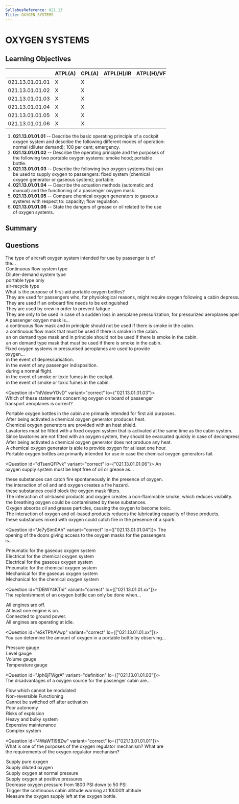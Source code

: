 ```yaml
---
SyllabusReference: 021.13
Title: OXYGEN SYSTEMS
---
```


# OXYGEN SYSTEMS

## Learning Objectives

|                 | ATPL(A) | CPL(A) | ATPL(H)/IR | ATPL(H)/VFR | CPL(H) | IR  | CBIR(A) |
| --------------- | ------- | ------ | ---------- | ----------- | ------ | --- | ------- |
| 021.13.01.01.01 | X       | X      |            |             |        |     |         |
| 021.13.01.01.02 | X       | X      |            |             |        |     |         |
| 021.13.01.01.03 | X       | X      |            |             |        |     |         |
| 021.13.01.01.04 | X       | X      |            |             |        |     |         |
| 021.13.01.01.05 | X       | X      |            |             |        |     |         |
| 021.13.01.01.06 | X       | X      |            |             |        |     |         |

1. **021.13.01.01.01** -- Describe the basic operating principle of a cockpit
   oxygen system and describe the following different modes of operation: normal
   (diluter demand); 100 per cent; emergency.
2. **021.13.01.01.02** -- Describe the operating principle and the purposes of
   the following two portable oxygen systems: smoke hood; portable bottle.
3. **021.13.01.01.03** -- Describe the following two oxygen systems that can be
   used to supply oxygen to passengers: fixed system (chemical oxygen generator
   or gaseous system); portable.
4. **021.13.01.01.04** -- Describe the actuation methods (automatic and manual)
   and the functioning of a passenger oxygen mask.
5. **021.13.01.01.05** -- Compare chemical oxygen generators to gaseous systems
   with respect to: capacity; flow regulation.
6. **021.13.01.01.06** -- State the dangers of grease or oil related to the use
   of oxygen systems.

## Summary

## Questions

<Question id="xfI7xEks8j" variant="definition" lo="021.13.01.01.04">
  <Text variant="oneCorrect">
    The type of aircraft oxygen system intended for use by <Subject /> passenger
    is of the...
  </Text>
  <Option id="xfI7xEks8j-1" subject="passengers">
    Continuous flow system type
  </Option>
  <Option id="xfI7xEks8j-2" subject="flight crew">
    Diluter-demand system type
  </Option>
  <Option id="xfI7xEks8j-3">portable type only</Option>
  <Option id="xfI7xEks8j-4">air-recycle type</Option>
</Question>

<Question id="tJ0IhCYlry" variant="correct" lo="021.13.01.01.03">
  <Text variant="oneCorrect">
    What is the purpose of first-aid portable oxygen bottles?
  </Text>
  <Option id="tJ0IhCYlry-1" correct>
    They are used for passengers who, for physiological reasons, might require
    oxygen following a cabin depressurization.
  </Option>
  <Option id="tJ0IhCYlry-2">
    They are used if an onboard fire needs to be extinguished
  </Option>
  <Option id="tJ0IhCYlry-3">
    They are used by crew in order to prevent fatigue
  </Option>
  <Option id="tJ0IhCYlry-4">
    They are only to be used in case of a sudden loss in aeroplane
    pressurization, for pressurized aeroplanes operated at pressure altitudes of
    10000 ft and above
  </Option>
</Question>

<Question id="rZiMIpzK8H" variant="correct" lo="021.13.01.01.03">
  <Text variant="oneCorrect">A passenger oxygen mask is...</Text>
  <Option
    id="rZiMIpzK8H-1"
    correct
    why="a mixture of pure oxygen together with cabin air will be supplied, therefore it should not be used if there is smoke on the cabin."
  >
    a continuous flow mask and in principle should not be used if there is smoke
    in the cabin.
  </Option>
  <Option id="rZiMIpzK8H-2">
    a continuous flow mask that must be used if there is smoke in the cabin.
  </Option>
  <Option id="rZiMIpzK8H-3">
    an on demand type mask and in principle should not be used if there is smoke
    in the cabin.
  </Option>
  <Option id="rZiMIpzK8H-4">
    an on demand type mask that must be used if there is smoke in the cabin.
  </Option>
</Question>

<Question id="gGIF3THCXF" variant="correct" lo="021.13.01.01.03">
  <Text variant="multipleCorrect" select={6}>
    Fixed oxygen systems in pressurised aeroplanes are used to provide oxygen...
  </Text>
  <Option id="gGIF3THCXF-1" correct>
    in the event of depressurisation.
  </Option>
  <Option id="gGIF3THCXF-2">
    in the event of any passenger indisposition.
  </Option>
  <Option id="gGIF3THCXF-3">during a normal flight.</Option>
  <Option
    id="gGIF3THCXF-4"
    correct
    why="the cockpit oxygen system does not mix with cabin air, therefore it is suitable for use in case of smoke."
  >
    in the event of smoke or toxic fumes in the cockpit.
  </Option>
  <Option
    id="gGIF3THCXF-5"
    why="fixed oxygen systems in the cabin mix pure oxygen with cabin air, and are therefore inadequate in case of cabin smoke."
  >
    in the event of smoke or toxic fumes in the cabin.
  </Option>
</Question>

<Question id="hlVdewYOvD" variant="correct" lo={"021.13.01.01.03"}>
  <Text variant="oneCorrect">
    Which of these statements concerning oxygen on board of passenger transport
    aeroplanes is correct?
  </Text>
  <Option id="hlVdewYOvD-1" correct>
    Portable oxygen bottles in the cabin are primarily intended for first aid
    purposes.
  </Option>
  <Option id="hlVdewYOvD-2" correct>
    After being activated a chemical oxygen generator produces heat.
  </Option>
  <Option id="hlVdewYOvD-3" correct>
    Chemical oxygen generators are provided with an heat shield.
  </Option>
  <Option id="hlVdewYOvD-4" correct>
    Lavatories must be fitted with a fixed oxygen system that is activated at
    the same time as the cabin system.
  </Option>
  <Option
    id="hlVdewYOvD-5"
    why="lavatories must be equipped with an oxygen system as any other cabin location"
  >
    Since lavatories are not fitted with an oxygen system, they should be
    evacuated quickly in case of decompression.
  </Option>
  <Option id="hlVdewYOvD-6" why="chemical generators heat up when activated">
    After being activated a chemical oxygen generator does not produce any heat.
  </Option>
  <Option
    id="hlVdewYOvD-7"
    why="chemical generators typically have a lifespan of less than 15 mins as they are intended to supply oxygen only during enough time to allow the aircraft to descend below 10.000ft"
  >
    A chemical oxygen generator is able to provide oxygen for at least one hour.
  </Option>
  <Option id="hlVdewYOvD-8" why="their primary use is for first aid purposes.">
    Portable oxygen bottles are primarily intended for use in case the chemical
    oxygen generators fail.
  </Option>
</Question>

<Question id="dTsenQFPvk" variant="correct" lo={"021.13.01.01.06"}>
  <Text variant="oneCorrect">
    An oxygen supply system must be kept free of oil or grease as...
  </Text>
  <Option
    id="dTsenQFPvk-1"
    correct
    why="Spontaneous in this case means 'without the need of a spark'"
  >
    these substances can catch fire spontaneously in the presence of oxygen.
  </Option>
  <Option id="dTsenQFPvk-2" correct>
    the interaction of oil and and oxygen creates a fire hazard.
  </Option>
  <Option id="dTsenQFPvk-3">
    these substances could block the oxygen mask filters.
  </Option>
  <Option id="dTsenQFPvk-4">
    The interaction of oil-based products and oxygen creates a non-flammable
    smoke, which reduces visibility.
  </Option>
  <Option id="dTsenQFPvk-5">
    the breathing oxygen could be contaminated by these substances.
  </Option>
  <Option id="dTsenQFPvk-6">
    Oxygen absorbs oil and grease particles, causing the oxygen to become toxic.
  </Option>
  <Option
    id="dTsenQFPvk-7"
    why="Although correct, maintaining good oil lubrication properties is not even close to a priority in an oxygen system."
  >
    The interaction of oxygen and oil-based products reduces the lubricating
    capacity of those products.
  </Option>
  <Option
    id="dTsenQFPvk-8"
    why="no spark is necessary. 100% oxygen is usually enough to ignite most combustible mixtures"
  >
    these substances mixed with oxygen could catch fire in the presence of a
    spark.
  </Option>
</Question>

<Question id="Je7ySim0Ah" variant="correct" lo={["021.13.01.01.04"]}>
  <Text variant="multipleCorrect" select={4}>
    The opening of the doors giving access to the oxygen masks for the
    passengers is...
  </Text>
  <Option id="Je7ySim0Ah-1" correct why="" key={1}>
    Pneumatic for the gaseous oxygen system
  </Option>
  <Option id="Je7ySim0Ah-2" correct why="" key={2}>
    Electrical for the chemical oxygen system
  </Option>
  <Option id="Je7ySim0Ah-3" why="" key={1}>
    Electrical for the gaseous oxygen system
  </Option>
  <Option id="Je7ySim0Ah-4" why="" key={2}>
    Pneumatic for the chemical oxygen system
  </Option>
  <Option id="Je7ySim0Ah-5" why="" key={1}>
    Mechanical for the gaseous oxygen system
  </Option>
  <Option id="Je7ySim0Ah-6" why="" key={2}>
    Mechanical for the chemical oxygen system
  </Option>
</Question>

<Question id="tDBWY4KTni" variant="correct" lo={["021.13.01.01.xx"]}>
  <Text variant="oneCorrect">
    The replenishment of an oxygen bottle can only be done when...
  </Text>
  <Option
    id="tDBWY4KTni-1"
    correct
    why="To prevent accidental combustion of an oxygen rich environment, this dangerous operation must be done with engines off."
  >
    All engines are off.
  </Option>
  <Option id="tDBWY4KTni-2" why="">
    At least one engine is on.
  </Option>
  <Option id="tDBWY4KTni-3" why="">
    Connected to ground power.
  </Option>
  <Option id="tDBWY4KTni-4" why="">
    All engines are operating at idle.
  </Option>
</Question>

<Question id="eSkTPhAVwp" variant="correct" lo={["021.13.01.01.xx"]}>
  <Text variant="oneCorrect">
    You can determine the amount of oxygen in a portable bottle by observing...
  </Text>
  <Option id="eSkTPhAVwp-1" correct why="">
    Pressure gauge
  </Option>
  <Option id="eSkTPhAVwp-2" why="">
    Level gauge
  </Option>
  <Option id="eSkTPhAVwp-3" why="">
    Volume gauge
  </Option>
  <Option id="eSkTPhAVwp-4" why="">
    Temperature gauge
  </Option>
</Question>

<Question id="Jph6jFWgrA" variant="definition" lo={["021.13.01.01.03"]}>
  <Text variant="multipleCorrect" select={5}>
    The disadvantages of a <Subject /> oxygen source for the passenger cabin
    are...
  </Text>
  <Option id="Jph6jFWgrA-1" subject={["chemical"]} why="">
    Flow which cannot be modulated
  </Option>
  <Option id="Jph6jFWgrA-2" subject={["chemical"]} why="" key={1}>
    Non-reversible Functioning
  </Option>
  <Option id="Jph6jFWgrA-3" subject={["chemical"]} why="" key={1}>
    Cannot be switched off after activation
  </Option>
  <Option id="Jph6jFWgrA-4" subject={["chemical"]} why="">
    Poor autonomy
  </Option>
  <Option id="Jph6jFWgrA-5" why={["gaseous"]}>
    Risks of explosion
  </Option>
  <Option id="Jph6jFWgrA-6" why={["gaseous"]}>
    Heavy and bulky system
  </Option>
  <Option id="Jph6jFWgrA-7" why={["gaseous"]}>
    Expensive maintenance
  </Option>
  <Option id="Jph6jFWgrA-8" why={["gaseous"]}>
    Complex system
  </Option>
</Question>

<Question id="4WaWTl98Zw" variant="correct" lo={["021.13.01.01.01"]}>
  <Text variant="oneCorrect">
    What is one of the purposes of the oxygen regulator mechanism?
  </Text>
  <Text variant="multipleCorrect" select={5}>
    What are the requirements of the oxygen regulator mechanism?
  </Text>
  <Option id="4WaWTl98Zw-1" correct why="">
    Supply pure oxygen
  </Option>
  <Option id="4WaWTl98Zw-2" correct why="">
    Supply diluted oxygen
  </Option>
  <Option id="4WaWTl98Zw-3" correct why="">
    Supply oxygen at normal pressure
  </Option>
  <Option id="4WaWTl98Zw-4" correct why="">
    Supply oxygen at positive pressures
  </Option>
  <Option
    id="4WaWTl98Zw-5"
    why="The regulator pressure intake is around 300 PSI. The Pressure must be dropped from around 1800 PSI, down to 300 PSI before entering the regulator"
  >
    Decrease oxygen pressure from 1800 PSI down to 50 PSI
  </Option>
  <Option
    id="4WaWTl98Zw-6"
    why="The regulator is just a mechanical device, and does not trigger any warnings"
  >
    Trigger the continuous cabin altitude warning at 10000ft altitude
  </Option>
  <Option
    id="4WaWTl98Zw-7"
    why="This is measure with a pressure measurement device."
  >
    Measure the oxygen supply left at the oxygen bottle.
  </Option>
</Question>
